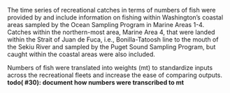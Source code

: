 The time series of recreational catches in terms of numbers of fish
were provided by \gls{wdfw} and
include information on fishing within Washington's coastal areas sampled by the
Ocean Sampling Program in Marine Areas 1-4.
Catches within the northern-most area, Marine Area 4,
that were landed within the Strait of Juan de Fuca, i.e.,
Bonilla-Tatoosh line to the mouth of the Sekiu River and sampled by the
Puget Sound Sampling Program, but caught within the coastal areas were also included.

Numbers of fish were translated into weights (mt) to
standardize inputs across the recreational fleets and
increase the ease of comparing outputs.
**todo( #30): document how numbers were transcribed to mt**
